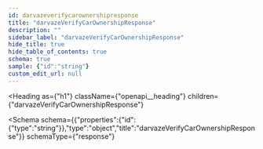 ```yaml
---
id: darvazeverifycarownershipresponse
title: "darvazeVerifyCarOwnershipResponse"
description: ""
sidebar_label: "darvazeVerifyCarOwnershipResponse"
hide_title: true
hide_table_of_contents: true
schema: true
sample: {"id":"string"}
custom_edit_url: null
---
```



<Heading
  as={"h1"}
  className={"openapi__heading"}
  children={"darvazeVerifyCarOwnershipResponse"}
>
</Heading>





<Schema
  schema={{"properties":{"id":{"type":"string"}},"type":"object","title":"darvazeVerifyCarOwnershipResponse"}}
  schemaType={"response"}
>
  
</Schema>
            